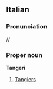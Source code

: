 ==Italian==
===Pronunciation===
/{{IPAchar|ˈtandʒeri}}/
===Proper noun===
'''Tangeri'''

# [[Tangiers]]